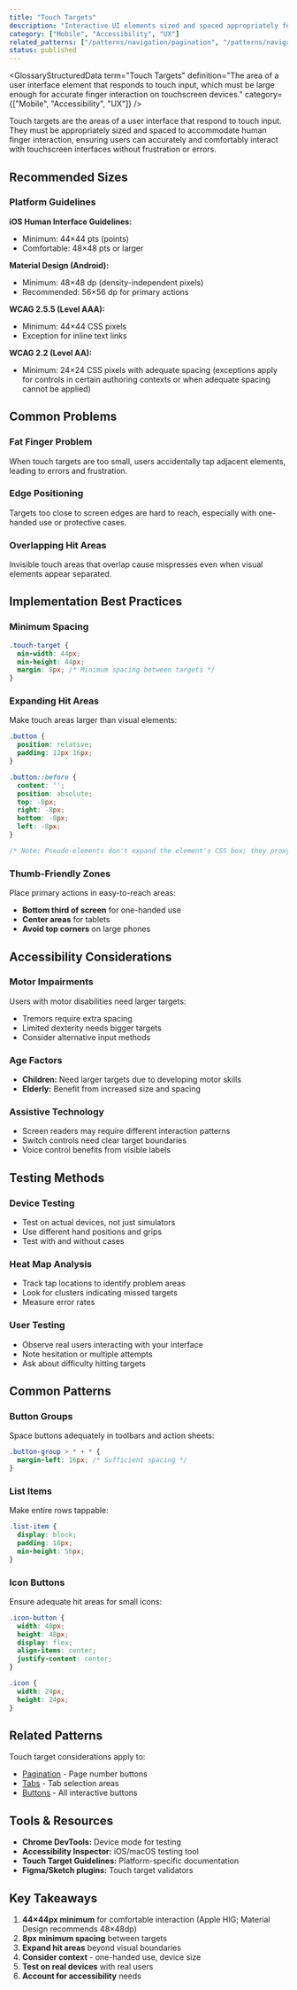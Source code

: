 ```yaml
---
title: "Touch Targets"
description: "Interactive UI elements sized and spaced appropriately for touch interaction on mobile devices"
category: ["Mobile", "Accessibility", "UX"]
related_patterns: ["/patterns/navigation/pagination", "/patterns/navigation/tabs", "/patterns/forms/buttons"]
status: published
---
```



<GlossaryStructuredData
  term="Touch Targets"
  definition="The area of a user interface element that responds to touch input, which must be large enough for accurate finger interaction on touchscreen devices."
  category={["Mobile", "Accessibility", "UX"]}
/>

Touch targets are the areas of a user interface that respond to touch input. They must be appropriately sized and spaced to accommodate human finger interaction, ensuring users can accurately and comfortably interact with touchscreen interfaces without frustration or errors.

## Recommended Sizes

### Platform Guidelines

**iOS Human Interface Guidelines:**
- Minimum: 44×44 pts (points)
- Comfortable: 48×48 pts or larger

**Material Design (Android):**
- Minimum: 48×48 dp (density-independent pixels)
- Recommended: 56×56 dp for primary actions

**WCAG 2.5.5 (Level AAA):**
- Minimum: 44×44 CSS pixels
- Exception for inline text links

**WCAG 2.2 (Level AA):**
- Minimum: 24×24 CSS pixels with adequate spacing (exceptions apply for controls in certain authoring contexts or when adequate spacing cannot be applied)

## Common Problems

### Fat Finger Problem
When touch targets are too small, users accidentally tap adjacent elements, leading to errors and frustration.

### Edge Positioning
Targets too close to screen edges are hard to reach, especially with one-handed use or protective cases.

### Overlapping Hit Areas
Invisible touch areas that overlap cause mispresses even when visual elements appear separated.

## Implementation Best Practices

### Minimum Spacing
```css
.touch-target {
  min-width: 44px;
  min-height: 44px;
  margin: 8px; /* Minimum spacing between targets */
}
```

### Expanding Hit Areas
Make touch areas larger than visual elements:
```css
.button {
  position: relative;
  padding: 12px 16px;
}

.button::before {
  content: '';
  position: absolute;
  top: -8px;
  right: -8px;
  bottom: -8px;
  left: -8px;
}

/* Note: Pseudo-elements don't expand the element's CSS box; they proxy events to the parent but can be brittle. Consider using padding or min-size for more robust hit areas. */
```

### Thumb-Friendly Zones
Place primary actions in easy-to-reach areas:
- **Bottom third of screen** for one-handed use
- **Center areas** for tablets
- **Avoid top corners** on large phones

## Accessibility Considerations

### Motor Impairments
Users with motor disabilities need larger targets:
- Tremors require extra spacing
- Limited dexterity needs bigger targets
- Consider alternative input methods

### Age Factors
- **Children:** Need larger targets due to developing motor skills
- **Elderly:** Benefit from increased size and spacing

### Assistive Technology
- Screen readers may require different interaction patterns
- Switch controls need clear target boundaries
- Voice control benefits from visible labels

## Testing Methods

### Device Testing
- Test on actual devices, not just simulators
- Use different hand positions and grips
- Test with and without cases

### Heat Map Analysis
- Track tap locations to identify problem areas
- Look for clusters indicating missed targets
- Measure error rates

### User Testing
- Observe real users interacting with your interface
- Note hesitation or multiple attempts
- Ask about difficulty hitting targets

## Common Patterns

### Button Groups
Space buttons adequately in toolbars and action sheets:
```css
.button-group > * + * {
  margin-left: 16px; /* Sufficient spacing */
}
```

### List Items
Make entire rows tappable:
```css
.list-item {
  display: block;
  padding: 16px;
  min-height: 56px;
}
```

### Icon Buttons
Ensure adequate hit areas for small icons:
```css
.icon-button {
  width: 48px;
  height: 48px;
  display: flex;
  align-items: center;
  justify-content: center;
}

.icon {
  width: 24px;
  height: 24px;
}
```

## Related Patterns

Touch target considerations apply to:
- [Pagination](/patterns/navigation/pagination) - Page number buttons
- [Tabs](/patterns/navigation/tabs) - Tab selection areas
- [Buttons](/patterns/forms/buttons) - All interactive buttons

## Tools & Resources

- **Chrome DevTools:** Device mode for testing
- **Accessibility Inspector:** iOS/macOS testing tool
- **Touch Target Guidelines:** Platform-specific documentation
- **Figma/Sketch plugins:** Touch target validators

## Key Takeaways

1. **44×44px minimum** for comfortable interaction (Apple HIG; Material Design recommends 48×48dp)
2. **8px minimum spacing** between targets
3. **Expand hit areas** beyond visual boundaries
4. **Consider context** - one-handed use, device size
5. **Test on real devices** with real users
6. **Account for accessibility** needs
